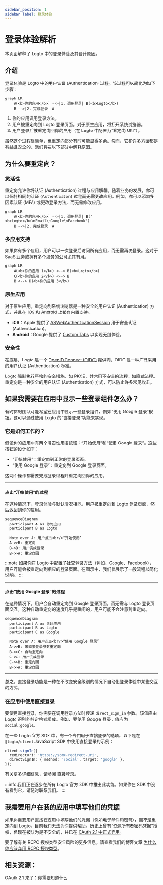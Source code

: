 ```yaml
---
sidebar_position: 1
sidebar_label: 登录体验
---
```


# 登录体验解析

本页面解释了 Logto 中的登录体验及其设计原因。

## 介绍

登录体验是 Logto 中的用户认证 (Authentication) 过程。该过程可以简化为如下步骤：

```mermaid
graph LR
    A(<b>你的应用</b>) -->|1. 调用登录| B(<b>Logto</b>)
    B -->|2. 完成登录| A
```

1. 你的应用调用登录方法。
2. 用户被重定向到 Logto 登录页面。对于原生应用，将打开系统浏览器。
3. 用户登录后被重定向回你的应用（在 Logto 中配置为“重定向 URI”）。

虽然这个过程很简单，但重定向部分有时可能显得多余。然而，它在许多方面都是有益且安全的。我们将在以下部分中解释原因。

## 为什么要重定向？

### 灵活性

重定向允许你将认证 (Authentication) 过程与应用解耦。随着业务的发展，你可以保持相同的认证 (Authentication) 过程而无需更改应用。例如，你可以添加多因素认证 (MFA) 或更改登录方法，而无需修改应用。

```mermaid
graph LR
    A(<b>你的应用</b>) -->|1. 调用登录| B("<b>Logto</b>\nEmail\nGoogle\nFacebook")
    B -->|2. 完成登录| A
```

### 多应用支持

如果你有多个应用，用户可以一次登录后访问所有应用，而无需再次登录。这对于 SaaS 业务或拥有多个服务的公司尤其有用。

```mermaid
graph LR
    A(<b>你的应用 1</b>) <--> B(<b>Logto</b>)
    C(<b>你的应用 2</b>) <--> B
    B <--> D(<b>你的应用 3</b>)
```

### 原生应用

对于原生应用，重定向到系统浏览器是一种安全的用户认证 (Authentication) 方式，并且在 iOS 和 Android 上都有内置支持。

- **iOS**：Apple 提供了 [ASWebAuthenticationSession](https://developer.apple.com/documentation/authenticationservices/aswebauthenticationsession) 用于安全认证 (Authentication)。
- **Android**：Google 提供了 [Custom Tabs](https://developer.chrome.com/docs/android/custom-tabs) 以实现无缝体验。

### 安全性

在底层，Logto 是一个 [OpenID Connect (OIDC)](https://openid.net/specs/openid-connect-core-1_0.html) 提供商。OIDC 是一种广泛采用的用户认证 (Authentication) 标准。

Logto 强制执行严格的安全措施，如 [PKCE](https://tools.ietf.org/html/rfc7636)，并禁用不安全的流程，如隐式流程。重定向是一种安全的用户认证 (Authentication) 方式，可以防止许多常见攻击。

## 如果我需要在应用中显示一些登录组件怎么办？

有时你的团队可能希望在应用中显示一些登录组件，例如“使用 Google 登录”按钮。这可以通过使用 Logto 的“直接登录”功能来实现。

### 它是如何工作的？

假设你的应用中有两个号召性用语按钮：“开始使用”和“使用 Google 登录”。这些按钮的设计如下：

- “开始使用”：重定向到正常的登录页面。
- “使用 Google 登录”：重定向到 Google 登录页面。

这两个操作都需要完成登录过程并重定向回你的应用。

---

#### 点击“开始使用”的过程

在这种情况下，登录体验与默认情况相同。用户被重定向到 Logto 登录页面，然后返回到你的应用。

```mermaid
sequenceDiagram
  participant A as 你的应用
  participant B as Logto

  Note over A: 用户点击<br/>“开始使用”
  A->>B: 重定向
  B->B: 用户完成登录
  B->>A: 重定向回
```

:::note
如果你在 Logto 中配置了社交登录方法（例如，Google、Facebook），用户可能会被重定向到相应的登录页面。在图示中，我们仅展示了一般流程以简化说明。
:::

---

#### 点击“使用 Google 登录”的过程

在这种情况下，用户会自动重定向到 Google 登录页面，而无需与 Logto 登录页面交互。这种自动重定向的速度几乎是瞬间的，用户可能不会注意到重定向。

```mermaid
sequenceDiagram
  participant A as 你的应用
  participant B as Logto
  participant C as Google

  Note over A: 用户点击<br/>“使用 Google 登录”
  A->>B: 带直接登录参数重定向
  B->>C: 自动重定向
  C->C: 用户完成登录
  C->>B: 重定向回
  B->>A: 重定向回
```

---

总之，直接登录功能是一种在不改变安全级别的情况下自动化登录体验中某些交互的方式。

### 在应用中使用直接登录

要使用直接登录，你需要在调用登录方法时传递 `direct_sign_in` 参数。该值应由 Logto 识别的特定格式组成。例如，要使用 Google 登录，值应为 `social:google`。

在一些 Logto 官方 SDK 中，有一个专门用于直接登录的选项。以下是在 `@logto/client` JavaScript SDK 中使用直接登录的示例：

```ts
client.signIn({
  redirectUri: 'https://some-redirect-uri',
  directSignIn: { method: 'social', target: 'google' },
});
```

有关更多详细信息，请参阅 [直接登录](/end-user-flows/authentication-parameters/direct-sign-in)。

:::info
我们正在逐步在所有 Logto 官方 SDK 中推出此功能。如果你在 SDK 中没有看到它，请随时联系我们。
:::

## 我需要用户在我的应用中填写他们的凭据

如果你需要用户直接在应用中填写他们的凭据（例如电子邮件和密码），而不是重定向到 Logto，目前我们无法为你提供帮助。历史上曾有“资源所有者密码凭据”授权，但现在被认为是不安全的，并已在 [OAuth 2.1 中正式弃用](https://datatracker.ietf.org/doc/html/draft-ietf-oauth-security-topics#name-resource-owner-password-cre)。

要了解有关 ROPC 授权类型安全风险的更多信息，请查看我们的博客文章 [为什么你应该弃用 ROPC 授权类型](https://blog.logto.io/deprecated-ropc-grant-type/)。

## 相关资源：

<Url href="https://blog.logto.io/oauth-2-1/">OAuth 2.1 来了：你需要知道什么</Url>
